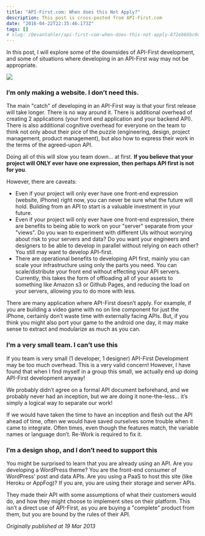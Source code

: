 ```yaml
---
title: "API-First.com: When does this Not Apply?"
description: This post is cross-posted from API-First.com
date: "2016-04-22T22:35:46.173Z"
tags: []
# slug: /@evantahler/api-first-com-when-does-this-not-apply-872eb66bc0c2
---
```


In this post, I will explore some of the downsides of API-First development, and some of situations where developing in an API-First way may not be appropriate.

![](/images/medium-export/1__Df3z03ju7EPaTPnzqtCavw.jpeg)

### I’m only making a website. I don’t need this.

The main "catch" of developing in an API-First way is that your first release will take longer. There is no way around it. There is additional overhead of creating 2 applications (your front end application and your backend API). There is also additional cognitive overhead for everyone on the team to think not only about their pice of the puzzle (engineering, design, project management, product management), but also how to express their work in the terms of the agreed-upon API.

Doing all of this will slow you team down… at first. **If you believe that your project will ONLY ever have one expression, then perhaps API first is not for you**.

However, there are caveats:

- Even if your project will only ever have one front-end expression (website, iPhone) right now, you can never be sure what the future will hold. Building from an API to start is a valuable investment in your future.
- Even if your project will only ever have one front-end expression, there are benefits to being able to work on your "server" separate from your "views". Do you wan to experiment with different UIs without worrying about risk to your servers and data? Do you want your engineers and designers to be able to develop in parallel without relying on each other? You still may want to develop API-first.
- There are operational benefits to developing API first, mainly you can scale your infrastructure using only the parts you need. You can scale/distribute your front end without effecting your API servers. Currently, this takes the form of offloading all of your assets to something like Amazon s3 or Github Pages, and reducing the load on your servers, allowing you to do more with less.

There are many application where API-First doesn’t apply. For example, if you are building a video game with no on line component for just the iPhone, certainly don’t waste time with externally facing APIs. But, if you think you might also port your game to the android one day, it may make sense to extract and modularize as much as you can.

### I’m a very small team. I can’t use this

If you team is very small (1 developer, 1 designer) API-First Development may be too much overhead. This is a very valid concern! However, I have found that when I find myself in a group this small, we actually end up doing API-First development anyway!

We probably didn’t agree on a formal API document beforehand, and we probably never had an inception, but we are doing it none-the-less… it’s simply a logical way to separate our work!

If we would have taken the time to have an inception and flesh out the API ahead of time, often we would have saved ourselves some trouble when it came to integrate. Often times, even though the features match, the variable names or language don’t. Re-Work is required to fix it.

### I’m a design shop, and I don’t need to support this

You might be surprised to learn that you are already using an API. Are you developing a WordPress theme? You are the front-end consumer of WordPress’ post and data APIs. Are you using a PaaS to host this site (like Heroku or AppFog)? If you are, you are using their storage and server APIs.

They made their API with some assumptions of what their customers would do, and how they might choose to implement sites on their platform. This isn’t a direct use of API-First, as you are buying a "complete" product from them, but you are bound by the rules of their API.

_Originally published at 19 Mar 2013_
